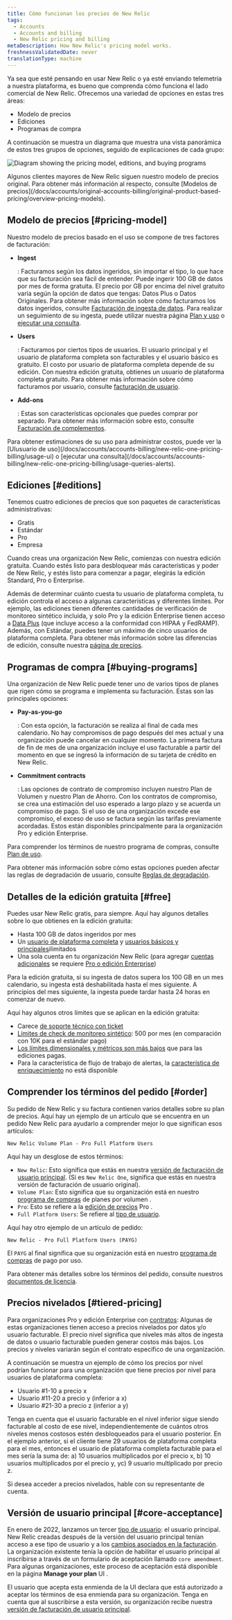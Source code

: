 ```yaml
---
title: Cómo funcionan los precios de New Relic
tags:
  - Accounts
  - Accounts and billing
  - New Relic pricing and billing
metaDescription: How New Relic's pricing model works.
freshnessValidatedDate: never
translationType: machine
---
```



Ya sea que esté pensando en usar New Relic o ya esté enviando telemetría a nuestra plataforma, es bueno que comprenda cómo funciona el lado comercial de New Relic. Ofrecemos una variedad de opciones en estas tres áreas:

* Modelo de precios
* Ediciones
* Programas de compra

A continuación se muestra un diagrama que muestra una vista panorámica de estos tres grupos de opciones, seguido de explicaciones de cada grupo:

<img
  title="Diagram showing the pricing model, editions, and buying programs"
  alt="Diagram showing the pricing model, editions, and buying programs"
  src={accountsPricingDiagram}
/>

<Callout variant="tip">
  Algunos clientes mayores de New Relic siguen nuestro modelo de precios original. Para obtener más información al respecto, consulte [Modelos de precios](/docs/accounts/original-accounts-billing/original-product-based-pricing/overview-pricing-models).
</Callout>

## Modelo de precios [#pricing-model]

Nuestro modelo de precios basado en el uso se compone de tres factores de facturación:

* <DNT>**Ingest**</DNT>

  : Facturamos según los datos ingeridos, sin importar el tipo, lo que hace que su facturación sea fácil de entender. Puede ingerir 100 GB de datos por mes de forma gratuita. El precio por GB por encima del nivel gratuito varía según la opción de datos que tengas: Datos Plus o Datos Originales. Para obtener más información sobre cómo facturamos los datos ingeridos, consulte [Facturación de ingesta de datos](/docs/accounts/accounts-billing/new-relic-one-pricing-billing/data-ingest-billing/). Para realizar un seguimiento de su ingesta, puede utilizar nuestra página [Plan y uso](/docs/accounts/accounts-billing/new-relic-one-pricing-billing/usage-ui) o [ejecutar una consulta](/docs/accounts/accounts-billing/new-relic-one-pricing-billing/usage-queries-alerts/).

* <DNT>**Users**</DNT>

  : Facturamos por ciertos tipos de usuarios. El usuario principal y el usuario de plataforma completa son facturables y el usuario básico es gratuito. El costo por usuario de plataforma completa depende de su edición. Con nuestra edición gratuita, obtienes un usuario de plataforma completa gratuito. Para obtener más información sobre cómo facturamos por usuario, consulte [facturación de usuario](/docs/accounts/accounts-billing/new-relic-one-pricing-billing/user-count-billing/).

* <DNT>**Add-ons**</DNT>

  : Estas son características opcionales que puedes comprar por separado. Para obtener más información sobre esto, consulte [Facturación de complementos](/docs/accounts/accounts-billing/new-relic-one-pricing-billing/add-on-billing).

<Callout variant="tip">
  Para obtener estimaciones de su uso para administrar costos, puede ver la [UIusuario de uso](/docs/accounts/accounts-billing/new-relic-one-pricing-billing/usage-ui) o [ejecutar una consulta](/docs/accounts/accounts-billing/new-relic-one-pricing-billing/usage-queries-alerts).
</Callout>

## Ediciones [#editions]

Tenemos cuatro ediciones de precios que son paquetes de características administrativas:

* Gratis
* Estándar
* Pro
* Empresa

Cuando creas una organización New Relic, comienzas con nuestra edición gratuita. Cuando estés listo para desbloquear más características y poder de New Relic, y estés listo para comenzar a pagar, elegirás la edición Standard, Pro o Enterprise.

Además de determinar cuánto cuesta tu usuario de plataforma completa, tu edición controla el acceso a algunas características y diferentes límites. Por ejemplo, las ediciones tienen diferentes cantidades de verificación de monitoreo sintético incluida, y solo Pro y la edición Enterprise tienen acceso a [Data Plus](/docs/accounts/accounts-billing/new-relic-one-pricing-billing/data-ingest-billing/#data-plus) (que incluye acceso a la conformidad con HIPAA y FedRAMP). Además, con Estándar, puedes tener un máximo de cinco usuarios de plataforma completa. Para obtener más información sobre las diferencias de edición, consulte nuestra [página de precios](https://newrelic.com/pricing).

## Programas de compra [#buying-programs]

Una organización de New Relic puede tener uno de varios tipos de planes que rigen cómo se programa e implementa su facturación. Estas son las principales opciones:

* <DNT>**Pay-as-you-go**</DNT>

  : Con esta opción, la facturación se realiza al final de cada mes calendario. No hay compromisos de pago después del mes actual y una organización puede cancelar en cualquier momento. La primera factura de fin de mes de una organización incluye el uso facturable a partir del momento en que se ingresó la información de su tarjeta de crédito en New Relic.

* <DNT>**Commitment contracts**</DNT>

  : Las opciones de contrato de compromiso incluyen nuestro Plan de Volumen y nuestro Plan de Ahorro. Con los contratos de compromiso, se crea una estimación del uso esperado a largo plazo y se acuerda un compromiso de pago. Si el uso de una organización excede ese compromiso, el exceso de uso se factura según las tarifas previamente acordadas. Estos están disponibles principalmente para la organización Pro y edición Enterprise.

Para comprender los términos de nuestro programa de compras, consulte [Plan de uso](/docs/licenses/license-information/usage-plans/new-relic-usage-plan).

Para obtener más información sobre cómo estas opciones pueden afectar las reglas de degradación de usuario, consulte [Reglas de degradación](/docs/accounts/accounts-billing/new-relic-one-pricing-billing/user-count-billing#user-downgrade-rules).

## Detalles de la edición gratuita [#free]

Puedes usar New Relic gratis, para siempre. Aquí hay algunos detalles sobre lo que obtienes en la edición gratuita:

* Hasta 100 GB de datos ingeridos por mes
* Un [usuario de plataforma completa](/docs/accounts/accounts-billing/new-relic-one-user-management/user-type) y [usuarios básicos y principales](/docs/accounts/accounts-billing/new-relic-one-user-management/user-type)ilimitados
* Una sola cuenta en tu organización New Relic (para agregar [cuentas adicionales](/docs/accounts/accounts-billing/account-structure/new-relic-account-structure) se requiere [Pro o edición Enterprise](#editions))

Para la edición gratuita, si su ingesta de datos supera los 100 GB en un mes calendario, su ingesta está deshabilitada hasta el mes siguiente. A principios del mes siguiente, la ingesta puede tardar hasta 24 horas en comenzar de nuevo.

Aquí hay algunos otros límites que se aplican en la edición gratuita:

* Carece [de soporte técnico con ticket](/docs/licenses/license-information/general-usage-licenses/global-technical-support-offerings)
* [Límites de check de monitoreo sintético](/docs/synthetics/synthetic-monitoring/using-monitors/monitor-limits): 500 por mes (en comparación con 10K para el estándar pago)
* [Los límites dimensionales y métricos son más bajos](/docs/data-apis/ingest-apis/metric-api/metric-api-limits-restricted-attributes/#additional-considerations) que para las ediciones pagas.
* Para la característica de flujo de trabajo de alertas, la [característica de enriquecimiento](/docs/alerts-applied-intelligence/applied-intelligence/incident-workflows/incident-workflows/#enrichments) no está disponible

## Comprender los términos del pedido [#order]

Su pedido de New Relic y su factura contienen varios detalles sobre su plan de precios. Aquí hay un ejemplo de un artículo que se encuentra en un pedido New Relic para ayudarlo a comprender mejor lo que significan esos artículos:

```
New Relic Volume Plan - Pro Full Platform Users
```

Aquí hay un desglose de estos términos:

* `New Relic`: Esto significa que estás en nuestra [versión de facturación de usuario principal](/docs/accounts/accounts-billing/new-relic-one-pricing-billing/user-count-billing/#pricing-versions). (Si es `New Relic One`, significa que estás en nuestra versión de facturación de usuario original).
* `Volume Plan`: Esto significa que su organización está en nuestro [programa de compras](#usage-plans) de planes por volumen .
* `Pro`: Esto se refiere a la [edición de precios](#editions) Pro .
* `Full Platform Users`: Se refiere al [tipo de usuario](/docs/accounts/accounts-billing/new-relic-one-user-management/user-type).

Aquí hay otro ejemplo de un artículo de pedido:

```
New Relic - Pro Full Platform Users (PAYG)
```

El `PAYG` al final significa que su organización está en nuestro [programa de compras](#usage-plans) de pago por uso.

Para obtener más detalles sobre los términos del pedido, consulte nuestros [documentos de licencia](/docs/licenses/license-information/usage-plans/new-relic-one-usage-plan-descriptions).

## Precios nivelados [#tiered-pricing]

Para organizaciones Pro y edición Enterprise con [contratos](#editions): Algunas de estas organizaciones tienen acceso a precios nivelados por datos y/o usuario facturable. El precio nivel significa que niveles más altos de ingesta de datos o usuario facturable pueden generar costos más bajos. Los precios y niveles variarán según el contrato específico de una organización.

A continuación se muestra un ejemplo de cómo los precios por nivel podrían funcionar para una organización que tiene precios por nivel para usuarios de plataforma completa:

* Usuario #1-10 a precio x
* Usuario #11-20 a precio y (inferior a x)
* Usuario #21-30 a precio z (inferior a y)

Tenga en cuenta que el usuario facturable en el nivel inferior sigue siendo facturable al costo de ese nivel, independientemente de cuántos otros niveles menos costosos estén desbloqueados para el usuario posterior. En el ejemplo anterior, si el cliente tiene 29 usuarios de plataforma completa para el mes, entonces el usuario de plataforma completa facturable para el mes sería la suma de: a) 10 usuarios multiplicados por el precio x, b) 10 usuarios multiplicados por el precio y, yc) 9 usuario multiplicado por precio z.

Si desea acceder a precios nivelados, hable con su representante de cuenta.

## Versión de usuario principal [#core-acceptance]

En enero de 2022, lanzamos un tercer [tipo de usuario](/docs/accounts/accounts-billing/new-relic-one-user-management/user-type): el usuario principal. New Relic creadas después de la versión del usuario principal tenían acceso a ese tipo de usuario y a los [cambios asociados en la facturación](/docs/accounts/accounts-billing/new-relic-one-pricing-billing/user-count-billing/#pricing-versions). La organización existente tenía la opción de habilitar el usuario principal al inscribirse a través de un formulario de aceptación llamado `core amendment`. Para algunas organizaciones, este proceso de aceptación está disponible en la página <DNT>**Manage your plan**</DNT> UI .

El usuario que acepta esta enmienda de la UI declara que está autorizado a aceptar los términos de esa enmienda para su organización. Tenga en cuenta que al suscribirse a esta versión, su organización recibe nuestra [versión de facturación de usuario principal](/docs/accounts/accounts-billing/new-relic-one-pricing-billing/user-count-billing/#pricing-versions).
